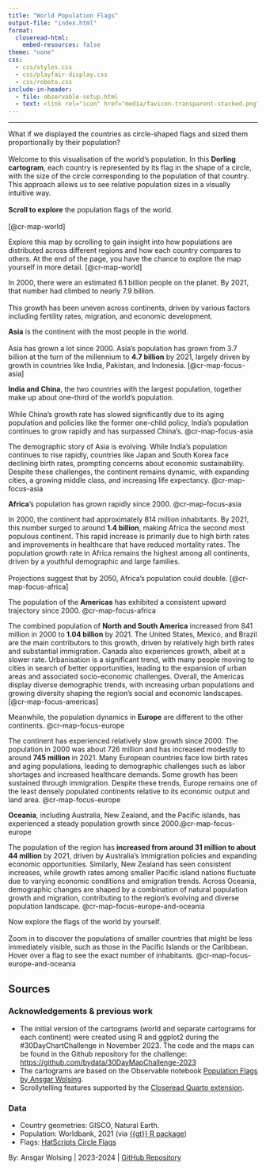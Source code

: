 ```yaml
---
title: "World Population Flags"
output-file: "index.html"
format: 
  closeread-html:
    embed-resources: false
theme: "none"
css:
  - css/styles.css
  - css/playfair-display.css
  - css/roboto.css
include-in-header:
  - file: observable-setup.html
  - text: <link rel="icon" href="media/favicon-transparent-stacked.png" type="image/png"><link rel="stylesheet" href="https://cdnjs.cloudflare.com/ajax/libs/font-awesome/6.0.0-beta3/css/all.min.css">
---
```


------------------------------------------------------------------------

::: {.cr-section layout="overlay-left"}

::: {#cr-map-world}
<div class="container">
  <div id="observablehq-map-world" class="observable-map"></div>
</div>
:::

::: {#cr-map-focus-asia}
<div class="container">
  <div id="observablehq-map_focus_asia" class="observable-map"></div>
</div>
:::

::: {#cr-map-focus-africa}
<div class="container">
  <div id="observablehq-map_focus_africa" class="observable-map"></div>
</div>
:::

::: {#cr-map-focus-americas}
<div class="container">
  <div id="observablehq-map_focus_americas" class="observable-map"></div>
</div>
:::

::: {#cr-map-focus-europe}
<div class="container">
  <div id="observablehq-map_focus_europe" class="observable-map"></div>
</div>
:::

::: {#cr-map-focus-europe-and-oceania}
<div class="container">
  <div id="observablehq-map_focus_europe_and_oceania" class="observable-map"></div>
</div>
:::


<span class="next-continent">What if we displayed the countries as circle-shaped flags and sized them proportionally by their population?</span><br><br>Welcome to this visualisation of the world's population. In this **Dorling cartogram**, each country is represented by its flag in the shape of a circle, with the size of the circle corresponding to the population of that country. This approach allows us to see relative population sizes in a visually intuitive way.<br><br>**Scroll to explore** the population flags of the world.<br><br>
[@cr-map-world]

Explore this map by scrolling to gain insight into how populations are distributed across different regions and how each country compares to others. At the end of the page, you have the chance to explore the map yourself in more detail.
[@cr-map-world]

<span class="next-continent">In 2000, there were an estimated 6.1 billion people on the planet. By 2021, that number had climbed to nearly 7.9 billion.</span><br><br>This growth has been uneven across continents, driven by various factors including fertility rates, migration, and economic development.

<span class="next-continent">**Asia** is the continent with the most people in the world.</span><br><br>Asia has grown a lot since 2000. Asia's population has grown from 3.7 billion at the turn of the millennium to **4.7 billion** by 2021, largely driven by growth in countries like India, Pakistan, and Indonesia.
[@cr-map-focus-asia]

<span class="next-continent">**India and China**, the two countries with the largest population, together make up about one-third of the world's population.</span><br><br>While China’s growth rate has slowed significantly due to its aging population and policies like the former one-child policy, India’s population continues to grow rapidly and has surpassed China's.
[@cr-map-focus-asia]{pan-to="-30%,25%" scale-by="2.2"}

The demographic story of Asia is evolving. While India's population continues to rise rapidly, countries like Japan and South Korea face declining birth rates, prompting concerns about economic sustainability. Despite these challenges, the continent remains dynamic, with expanding cities, a growing middle class, and increasing life expectancy.
[@cr-map-focus-asia]{pan-to="-28%,8%" scale-by="1.6"}

<span class="next-continent">**Africa**'s population has grown rapidly since 2000.</span> [@cr-map-focus-asia]{pan-to="10%,-27%" scale-by="1.8"}

In 2000, the continent had approximately 814 million inhabitants. By 2021, this number surged to around **1.4 billion**, making Africa the second most populous continent. This rapid increase is primarily due to high birth rates and improvements in healthcare that have reduced mortality rates. The population growth rate in Africa remains the highest among all continents, driven by a youthful demographic and large families.<br><br><span class="next-continent">Projections suggest that by 2050, Africa's population could double.</span>
[@cr-map-focus-africa]

<span class="next-continent">The population of the **Americas** has exhibited a consistent upward trajectory since 2000.</span> [@cr-map-focus-africa]{pan-to="40%,0%" scale-by="1.1"}

The combined population of **North and South America** increased from 841 million in 2000 to **1.04 billion** by 2021. The United States, Mexico, and Brazil are the main contributors to this growth, driven by relatively high birth rates and substantial immigration. Canada also experiences growth, albeit at a slower rate. Urbanisation is a significant trend, with many people moving to cities in search of better opportunities, leading to the expansion of urban areas and associated socio-economic challenges. Overall, the Americas display diverse demographic trends, with increasing urban populations and growing diversity shaping the region's social and economic landscapes.
[@cr-map-focus-americas]

<span class="next-continent">Meanwhile, the population dynamics in **Europe** are different to the other continents.</span> [@cr-map-focus-europe]{pan-to="10%,0%" scale-by="0.8"}

The continent has experienced relatively slow growth since 2000. The population in 2000 was about 726 million and has increased modestly to around **745 million** in 2021. Many European countries face low birth rates and aging populations, leading to demographic challenges such as labor shortages and increased healthcare demands. Some growth has been sustained through immigration. Despite these trends, Europe remains one of the least densely populated continents relative to its economic output and land area.
[@cr-map-focus-europe]{pan-to="18.5%,70%" scale-by="2.8"}

<span class="next-continent">**Oceania**, including Australia, New Zealand, and the Pacific islands, has experienced a steady population growth since 2000.</span>[@cr-map-focus-europe]{pan-to="-55%,-70%" scale-by="1.8"}

The population of the region has **increased from around 31 million to about 44 million** by 2021, driven by Australia's immigration policies and expanding economic opportunities. Similarly, New Zealand has seen consistent increases, while growth rates among smaller Pacific island nations fluctuate due to varying economic conditions and emigration trends. Across Oceania, demographic changes are shaped by a combination of natural population growth and migration, contributing to the region's evolving and diverse population landscape.
[@cr-map-focus-europe-and-oceania]{pan-to="-55%,-70%" scale-by="1.8"}

<span class="next-continent">Now explore the flags of the world by yourself.</span><br><br>Zoom in to discover the populations of smaller countries that might be less immediately visible, such as those in the Pacific Islands or the Caribbean. Hover over a flag to see the exact number of inhabitants.
[@cr-map-focus-europe-and-oceania]{pan-to="0%,0%" scale-by="0"}

:::

:::{#cr-map-world-zoomable}
<div class="container">
  <div id="observablehq-map-world-zoomable" class="observable-map"></div>
</div>
:::


:::{.light-bg}

## Sources

### Acknowledgements & previous work

- The initial version of the cartograms (world and separate cartograms for each continent) were created using R and ggplot2 during the #30DayChartChallenge in November 2023. The code and the maps can be found in the Github repository for the challenge: [https://github.com/bydata/30DayMapChallenge-2023](https://github.com/bydata/30DayMapChallenge-2023)
- The cartograms are based on the Observable notebook [Population Flags by Ansgar Wolsing](https://observablehq.com/@ansgar-wolsing/population-flags).
- Scrollytelling features supported by the [Closeread Quarto extension](https://closeread.netlify.app/).

### Data 

-   Country geometries: GISCO, Natural Earth.
-   Population: Worldbank, 2021 (via [{{gt}} R package](https://gt.rstudio.com/))
-   Flags: [HatScripts Circle Flags](https://github.com/HatScripts/circle-flags)

<div class="byline">
  <p>By: Ansgar Wolsing | 2023-2024 | 
  <a href="https://github.com/bydata/population-flags" target="_blank">
    <i class="fab fa-github"></i> GitHub Repository
  </a>
  </p>
</div>

:::